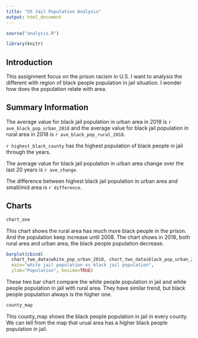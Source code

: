 ---
title: "US Jail Population Analysis"
output: html_document
---

```{r setup, include=FALSE}
source("analysis.R")

library(knitr)
```

## Introduction
This assignment focus on the prison racism in U.S. I want to analysis the 
different with region of black people population in jail
situation. I wonder how does the population relate with area.

## Summary Information
The average value for black jail population in urban area in 2018 is `r ave_black_pop_urban_2018` and the average value for black jail population in 
rural area in 2018 is `r ave_black_pop_rural_2018`.

`r highest_black_county` has the highest population of black people in jail 
through the years.

The average value for black jail population in urban area change over the last 
20 years is `r ave_change`.

The difference between highest black jail population in urban area and 
small/mid area is `r difference`.

## Charts
```{r, echo=FALSE, warning=FALSE, fig.width=16, fig.height=10, out.height= "50%"} 
chart_one
```
This chart shows the rural area has much more black people in the prison. And 
the population keep increase until 2008. The chart shows in 2018, both rural 
area and urban area, the black people population decrease.



```{r, echo=FALSE, warning=FALSE, fig.width=16, fig.height=10, out.height= "50%"} 
barplot(cbind(
  chart_two_data$white_pop_urban_2018, chart_two_data$black_pop_urban_2018), 
  main="white jail population vs black jail population", 
  ylab="Population", beside=TRUE)
```
These two bar chart compare the white people population in jail and white people population in jail with rural area. They have similar trend, but black people 
population always is the higher one.

```{r, echo=FALSE, warning=FALSE, fig.width=16, fig.height=10, out.height= "50%"} 
county_map

```
This county_map shows the black people population in jail in every county. We 
can tell from the map that urual area has a higher black people population in 
jail.

